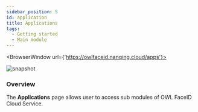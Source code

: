 ```yaml
---
sidebar_position: 5
id: application
title: Applications
tags:
  - Getting started
  - Main module
---
```



<BrowserWindow url={'https://owlfaceid.nanqing.cloud/apps'}>

![snapshot](/assets/main/applications.png)

</BrowserWindow>

### Overview

The **Applications** page allows user to access sub modules of OWL FaceID Cloud Service.
